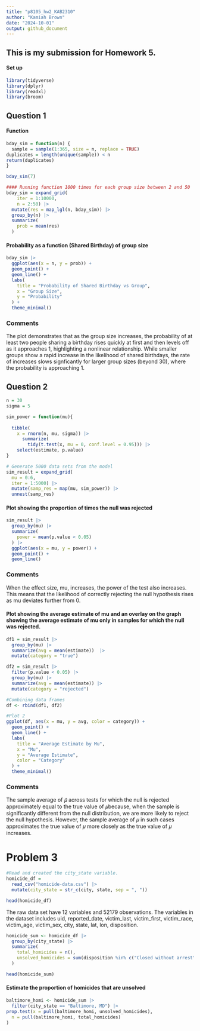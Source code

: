 ```yaml
---
title: "p8105_hw2_KAB2310"
author: "Kamiah Brown"
date: "2024-10-01"
output: github_document
---
```

## This is my submission for Homework 5.

#### Set up 
```r
library(tidyverse)
library(dplyr)
library(readxl)
library(broom)
```

## Question 1
#### Function 
```r
bday_sim = function(n) {
  sample = sample(1:365, size = n, replace = TRUE)
duplicates = length(unique(sample)) < n
return(duplicates)
}

bday_sim(7)
```

```r
#### Running function 1000 times for each group size between 2 and 50
bday_sim = expand_grid(
    iter = 1:10000,
    n = 2:50) |>
  mutate(res = map_lgl(n, bday_sim)) |> 
  group_by(n) |> 
  summarize(
    prob = mean(res)
  )
```

#### Probability as a function (Shared Birthday) of group size
```r
bday_sim |>
  ggplot(aes(x = n, y = prob)) +
  geom_point() +
  geom_line() +
  labs(
    title = "Probability of Shared Birthday vs Group",
    x = "Group Size",
    y = "Probability"
  ) +
  theme_minimal()
```

### Comments
The plot demonstrates that as the group size increases, the probability of at least two people sharing a birthday rises quickly at first and then levels off as it approaches 1, highlighting a nonlinear relationship. While smaller groups show a rapid increase in the likelihood of shared birthdays, the rate of increases slows signficantly for larger group sizes (beyond 30), where the probability is approaching 1.

## Question 2 
```r
n = 30
sigma = 5

sim_power = function(mu){
  
  tibble(
    x = rnorm(n, mu, sigma)) |> 
      summarize(
        tidy(t.test(x, mu = 0, conf.level = 0.95))) |> 
    select(estimate, p.value)
}

# Generate 5000 data sets from the model
sim_result = expand_grid(
  mu = 0:6,
  iter = 1:5000) |> 
  mutate(samp_res = map(mu, sim_power)) |> 
  unnest(samp_res)

```
#### Plot showing the proportion of times the null was rejected 
```r
sim_result |> 
  group_by(mu) |> 
  summarize(
    power = mean(p.value < 0.05)
  ) |> 
  ggplot(aes(x = mu, y = power)) +
  geom_point() +
  geom_line()
```

### Comments
When the effect size, mu, increases, the power of the test also increases. This means that the likelihood of correctly rejecting the null hypothesis rises as mu deviates further from 0. 


#### Plot showing the average estimate of mu and an overlay on the graph showing the average estimate of mu only in samples for which the null was rejected. 
```r
df1 = sim_result |> 
  group_by(mu) |> 
  summarize(avg = mean(estimate))  |> 
  mutate(category = "true")
```

```r
df2 = sim_result |> 
  filter(p.value < 0.05) |> 
  group_by(mu) |> 
  summarize(avg = mean(estimate)) |> 
  mutate(category = "rejected")

#Combining data frames
df <- rbind(df1, df2)

#Plot 2
ggplot(df, aes(x = mu, y = avg, color = category)) +
  geom_point() +  
  geom_line() +  
  labs(
    title = "Average Estimate by Mu",
    x = "Mu",
    y = "Average Estimate",
    color = "Category"
  ) +
  theme_minimal()
```

### Comments 
The sample average of 𝜇̂ across tests for which the null is rejected approximately equal to the true value of 𝜇because, when the sample is significantly different from the null distribution, we are more likely to reject the null hypothesis. However, the sample average of 𝜇 in such cases approximates the true value of 𝜇 more closely as the true value of 𝜇 increases.
 
# Problem 3
```r
#Read and created the city_state variable.
homicide_df = 
  read_csv("homicide-data.csv") |>
  mutate(city_state = str_c(city, state, sep = ", "))

head(homicide_df)
```
The raw data set have 12 variables and 52179 observations. The variables in the dataset includes uid, reported_date, victim_last, victim_first, victim_race, victim_age, victim_sex, city, state, lat, lon, disposition.

```r
homicide_sum <- homicide_df |>
  group_by(city_state) |>
  summarize(
    total_homicides = n(),
    unsolved_homicides = sum(disposition %in% c("Closed without arrest", "Open/No arrest"))
  )

head(homicide_sum)
```

#### Estimate the proportion of homicides that are unsolved
```r
baltimore_homi <- homicide_sum |> 
  filter(city_state == "Baltimore, MD") |>
prop.test(x = pull(baltimore_homi, unsolved_homicides),
  n = pull(baltimore_homi, total_homicides)
)

```







